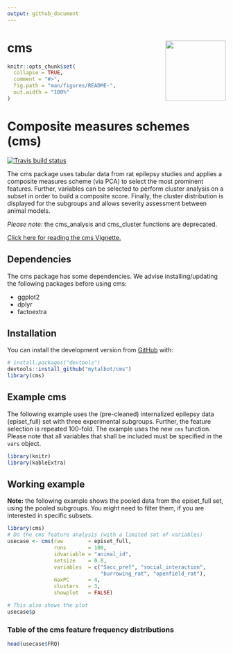 ```yaml
---
output: github_document
---
```


<!-- README.md is generated from README.Rmd. Please edit that file -->

# cms <img src="https://talbotsr.com/cms/logo.png" align="right" height="139" />
  
```r
knitr::opts_chunk$set(
  collapse = TRUE,
  comment = "#>",
  fig.path = "man/figures/README-",
  out.width = "100%"
)
```
# Composite measures schemes (cms)

<!-- badges: start -->
[![Travis build status](https://travis-ci.org/mytalbot/cms.svg?branch=cms_new)](https://travis-ci.org/r-lib/usethis)
<!-- badges: end -->

The cms package uses tabular data from rat epilepsy studies and applies a composite measures scheme (via PCA) to select the most prominent features. Further, variables can be selected to perform cluster analysis on a subset in order to build a composite score. Finally, the cluster distribution is displayed for the subgroups and allows severity assessment between animal models.

*Please note:* the cms_analysis and cms_cluster functions are deprecated.

[Click here for reading the cms Vignette.](http://talbotsr.com/cms/articles/cms.html)

## Dependencies
The cms package has some dependencies. We advise installing/updating the following packages before using cms:  

* ggplot2
* dplyr
* factoextra

## Installation
You can install the development version from [GitHub](https://github.com/) with:
  
``` r
# install.packages("devtools")
devtools::install_github("mytalbot/cms")
library(cms)
```

## Example cms
The following example uses the (pre-cleaned) internalized epilepsy data 
(episet_full) set with three experimental subgroups. Further, the feature 
selection is repeated 100-fold. The example uses the new `cms` function. Please
note that all variables that shall be included must be specified in the `vars`
object.

```r
library(knitr)
library(kableExtra)
```


## Working example
**Note:** the following example shows the pooled data from the episet_full set,
using the pooled subgroups. You might need to filter them, if you are interested
in specific subsets.

```r
library(cms)
# Do the cms feature analysis (with a limited set of variables)
usecase <- cms(raw        = episet_full,
               runs       = 100,
               idvariable = "animal_id",
               setsize    = 0.8,
               variables  = c("Sacc_pref", "social_interaction", 
                              "burrowing_rat", "openfield_rat"),
               maxPC      = 4,
               clusters   = 3, 
               showplot   = FALSE)

# This also shows the plot
usecase$p
```


### Table of the cms feature frequency distributions
```r
head(usecase$FRQ)
```





